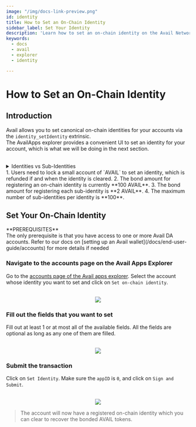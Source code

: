 ```yaml
---
image: "/img/docs-link-preview.png"
id: identity
title: How to Set an On-Chain Identity
sidebar_label: Set Your Identity
description: 'Learn how to set an on-chain identity on the Avail Network.'
keywords:
  - docs
  - avail
  - explorer
  - identity

---
```




# How to Set an On-Chain Identity

## Introduction

Avail allows you to set canonical on-chain identities for your accounts via the `identity_setIdentity` extrinsic. \
The AvailApps explorer provides a convenient UI to set an identity for your account, which is what we will be doing in the
next section.

<br/>
<details className="border p-3 rounded-md bg-[#EFF6FF]">
<summary>Identities vs Sub-Identities</summary>

1. Each account on Avail can create a main identity and up to 100 sub-identities.
2. Each of these sub-identities are linked to the main account.
3. A possible way of using this feature could be to create a main identity for your team, and then create sub-identities
for each of your team members.
4. A deposit of `2 AVAIL` is required per sub-identity.
</details>

<Callout type="info">
1. Users need to lock a small account of `AVAIL` to set an identity, which is refunded if and when the identity is cleared.
2. The bond amount for registering an on-chain identity is currently **100 AVAIL**.
3. The bond amount for registering each sub-identity is **2 AVAIL**.
4. The maximum number of sub-identities per identity is **100**.
</Callout>


## Set Your On-Chain Identity

<Callout type="info">  
**PREREQUISITES** <br/>
The only prerequisite is that you have access to one or more Avail DA accounts.
Refer to our docs on [setting up an Avail wallet](/docs/end-user-guide/accounts) for more details if needed
</Callout>

<Steps>

### Navigate to the accounts page on the Avail Apps Explorer
Go to the [accounts page of the Avail apps explorer](https://explorer.availproject.org/#/accounts).
Select the account whose identity you want to set and click on `Set on-chain identity`. 

<br/>
<div align="center">
<img src="/img/set-identity/set-identity-1.png" align="center" /> 
</div>

### Fill out the fields that you want to set

Fill out at least 1 or at most all of the available fields.
All the fields are optional as long as any one of them are filled.

<br/>
<div align="center">
<img src="/img/set-identity/set-identity-2.png" align="center" /> 
</div>

### Submit the transaction

Click on `Set Identity`. Make sure the `appID` is `0`, and click on `Sign and Submit`.

<br/>
<div align="center">
<img src="/img/set-identity/set-identity-3.png" align="center" /> 
</div>

> The account will now have a registered on-chain identity which you can clear to recover the bonded AVAIL tokens.

</Steps>
